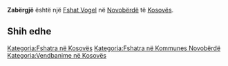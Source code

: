 {{Fshat në Kosovës
 | Emri                = Zabërgjë
| sqi_N_name = Zabërgjë
| sqi_N_FULL_NAME_RO = Zabërgjë
| sqi_N_FULL_NAME_ND_RO = Zabergje
| sqi_N_SORT_NAME_RG = ZABERGJE
| sqi_N_FULL_NAME_RG = Zabërgjë
| sqi_N_FULL_NAME_ND_RG = Zabergje
| sqi_V_name = Zabërxhë
| sqi_V_FULL_NAME_RO = Zabërxhë Zabrigjë
| sqi_V_FULL_NAME_ND_RO = Zaberxhe Zabrigje
| sqi_V_SORT_NAME_RG = ZABERXHE ZABRIGJE
| sqi_V_FULL_NAME_RG = Zabërxhë Zabrigjë
| sqi_V_FULL_NAME_ND_RG = Zaberxhe Zabrigje
| srp_N_name = Zabrđe
| srp_N_FULL_NAME_RO = Zabrđe
| srp_N_FULL_NAME_ND_RO = Zabrde
| srp_N_SORT_NAME_RG = ZABRDE
| srp_N_FULL_NAME_RG = Zabrđe
| srp_N_FULL_NAME_ND_RG = Zabrde
| srp_NS_name = Забрђе
| srp_NS_FULL_NAME_RO = Забрђе
| srp_NS_FULL_NAME_ND_RO = Забрђе
| srp_NS_SORT_NAME_RG = ЗАБРЂЕ
| srp_NS_FULL_NAME_RG = Забрђе
| srp_NS_FULL_NAME_ND_RG = Забрђе

 | Emri (Rasa dhanore) = 
 | Figura              = 
 | Shteti              = Kosovo
 | Komuna              = Novobërdë
 | Kodi postar         = 
 | Sipërfaqja          = 

 | Popullsia           = 

 | Regj. i popullsisë  = 
 | Dend. e popullsisë  = 
 | Faqja zyrtare       = 
 <!--- Koordinatat ----> 
 | Gjerësia            = 42.991667
 | Gjatësia            = 20.929167
 | Lartësia            = 
}}
'''Zabërgjë''' është një [[Fshat Vogel]] në [[Novobërdë]] të [[Kosovës]].

<!-- == Gjeografia == -->
<!-- == Historia == -->
<!-- == Demografia == -->
== Shih edhe ==
{{Komuna Novobërdë}}
{{Kosovo-Administrata-Cung}}

[[Kategoria:Fshatra në Kosovës]]
[[Kategoria:Fshatra në Kommunes Novobërdë]]
[[Kategoria:Vendbanime në Kosovës]]